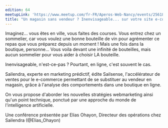 ```yaml
---
edition: 64
meetupLink: 'https://www.meetup.com/fr-FR/Aperos-Web-Nancy/events/256181707/'
title: "Un magasin sans vendeur ? Inenvisageable... sur votre site e-commerce non plus !"
---
```


Imaginez... vous êtes en ville, vous faites des courses. Vous entrez chez un sommelier, car vous voulez une bonne bouteille de vin pour agrémenter ce repas que vous préparez depuis un moment !
Mais une fois dans la boutique, personne...
Vous voila devant une infinité de bouteilles, mais aucun sommelier pour vous aider à choisir LA bouteille.

Inenvisageable, n'est-ce-pas ? Pourtant, en ligne, c'est souvent le cas.

Sailendra, experte en marketing prédictif, édite Sailsense, l'accélérateur de ventes pour le e-commerce permettant de se substituer au vendeur en magasin, grâce à l'analyse des comportements dans une boutique en ligne.

On vous propose d'aborder les nouvelles stratégies webmarketing ainsi qu'un point technique, ponctué par une approche du monde de l'intelligence artificielle.

Une conférence présentée par Elias Ohayon, Directeur des opérations chez Sailendra (@Elias_Ohayon)